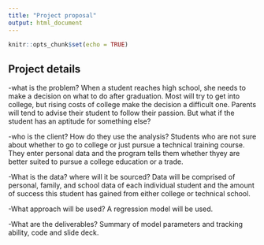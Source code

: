 ---
title: "Project proposal"
output: html_document
---

```{r setup, include=FALSE}
knitr::opts_chunk$set(echo = TRUE)
```


## Project details

-what is the problem?
When a student reaches high school, she needs to make a decision on what to do after graduation. Most will try to get into college, but rising costs of college make the decision a difficult one. Parents will tend to advise their student to follow  their passion. But what if the student has an aptitude for something else? 

-who is the client? How do they use the analysis?
Students who are not sure about whether to go to college or just pursue a technical training course. They enter personal data and the program tells them whether thyey are better suited to pursue a college education or a trade. 

-What is the data? where will it be sourced?
Data will be comprised of personal, family, and school data of each individual student and the amount of success this student has gained from either college or technical school.

-What approach will be used?
A regression model will be used.

-What are the deliverables?
Summary of model parameters and tracking ability, code and slide deck.

